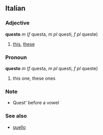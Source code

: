 ==Italian==
===Adjective===
'''questo''' ''m'' (''f'' questa, ''m pl'' questi, ''f pl'' queste)
# [[this]], [[these]]
===Pronoun===
'''questo''' ''m'' (''f'' questa, ''m pl'' questi, ''f pl'' queste)
# this one, these ones
===Note===
* Quest' before a vowel
===See also===
* [[quello]]